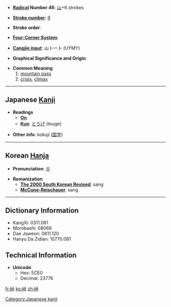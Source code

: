 * '''[[Wiktionary:Chinese radical index| Radical]] Number 46''': [[Wiktionary:Chinese radical index 山|山]]+6 strokes

* '''[[Wiktionary:Chinese total strokes index|Stroke number]]''': [[Wiktionary:Chinese total strokes index 9|9]]

* '''Stroke order''': 

* '''[[Wiktionary:Chinese four corner index|Four-Corner System]]''': 

* '''[[Wiktionary:Chinese Cangjie index|Cangjie input]]''': 山卜一卜 (UYMY)

* '''Graphical Significance and Origin''': 

* '''Common Meaning'''
*#[[mountain pass]]
*# [[crisis]], [[climax]]

----

== Japanese [[Kanji]] ==

* '''Readings'''
** '''[[On]]''': 
** '''[[Kun]]''': [[とうげ]] (touge)

* '''Other info''': kokuji ([[国字]]) 

----

== Korean [[Hanja]] ==

* '''Pronunciation''': [[상]]

* '''Romanization'''
** '''[[The 2000 South Korean Revised Romanization|The 2000 South Korean Revised]]''': sang
** '''[[McCune-Reischauer]]''': sang

----

== Dictionary Information ==

* KangXi: 0311.061
* Morobashi: 08068
* Dae Jaweon: 0611.120
* Hanyu Da Zidian: 10770.081

== Technical Information ==

* '''Unicode''':
** Hex: 5CE0
** Decimal: 23776

[[Category:Japanese kanji]]

[[fr:峠]]
[[ko:峠]]
[[zh:峠]]